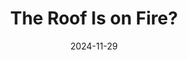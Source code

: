 ---
title: "The Roof Is on Fire?"
country: USA
city: New York
date: 2024-11-29
upcoming: true
url: https://athens.cityjsconf.org/
conference: CityJS Athens
ticketUrl: https://athens.cityjsconf.org/buytickets
lang: en
---